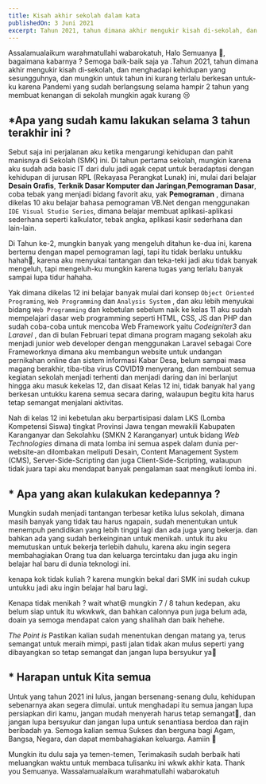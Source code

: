 ```yaml
---
title: Kisah akhir sekolah dalam kata
publishedOn: 3 Juni 2021
excerpt: Tahun 2021, tahun dimana akhir mengukir kisah di-sekolah, dan menghadapi kehidupan yang sesungguhnya
---
```


Assalamualaikum warahmatullahi wabarokatuh, Halo Semuanya 👋, bagaimana kabarnya ? Semoga baik-baik saja ya .Tahun 2021, tahun dimana akhir mengukir kisah di-sekolah, dan menghadapi kehidupan yang sesungguhnya, dan mungkin untuk tahun ini kurang terlalu berkesan untuk-ku karena Pandemi yang sudah berlangsung selama hampir 2 tahun yang membuat kenangan di sekolah mungkin agak kurang 😢

## \*Apa yang sudah kamu lakukan selama 3 tahun terakhir ini ?

Sebut saja ini perjalanan aku ketika mengarungi kehidupan dan pahit manisnya di Sekolah (SMK) ini. Di tahun pertama sekolah, mungkin karena aku sudah ada basic IT dari dulu jadi agak cepat untuk beradaptasi dengan kehidupan di jurusan RPL (Rekayasa Perangkat Lunak) ini, mulai dari belajar **Desain Grafis**, **Terknik Dasar Komputer dan Jaringan**,**Pemograman Dasar**, coba tebak yang menjadi bidang favorit aku, yak **Pemograman** , dimana dikelas 10 aku belajar bahasa pemograman VB.Net dengan menggunakan `IDE Visual Studio Series`, dimana belajar membuat aplikasi-aplikasi sederhana seperti kalkulator, tebak angka, aplikasi kasir sederhana dan lain-lain.

Di Tahun ke-2, mungkin banyak yang mengeluh ditahun ke-dua ini, karena bertemu dengan mapel pemograman lagi, tapi itu tidak berlaku untukku hahah🥳, karena aku menyukai tantangan dan teka-teki jadi aku tidak banyak mengeluh, tapi mengeluh-ku mungkin karena tugas yang terlalu banyak sampai lupa tidur hahaha.

Yak dimana dikelas 12 ini belajar banyak mulai dari konsep `Object Oriented Programing`, `Web Programming` dan `Analysis System` , dan aku lebih menyukai bidang `Web Programming` dan kebetulan sebelum naik ke kelas 11 aku sudah mempelajari dasar web programming seperti HTML, CSS, JS dan PHP dan sudah coba-coba untuk mencoba Web Framework yaitu _Codeigniter3_ dan _Laravel_ , dan di bulan Februari tepat dimana program magang sekolah aku menjadi junior web developer dengan menggunakan Laravel sebagai Core Frameworknya dimana aku membangun website untuk undangan pernikahan online dan sistem informasi Kabar Desa, belum sampai masa magang berakhir, tiba-tiba virus COVID19 menyerang, dan membuat semua kegiatan sekolah menjadi terhenti dan menjadi daring dan ini berlanjut hingga aku masuk kekelas 12, dan disaat Kelas 12 ini, tidak banyak hal yang berkesan untukku karena semua secara daring, walaupun begitu kita harus tetap semangat menjalani aktivitas.

Nah di kelas 12 ini kebetulan aku berpartisipasi dalam LKS (Lomba Kompetensi Siswa) tingkat Provinsi Jawa tengan mewakili Kabupaten Karanganyar dan Sekolahku (SMKN 2 Karanganyar) untuk bidang _Web Technologies_ dimana di mata lomba ini semua aspek dalam dunia per-website-an dilombakan meliputi Desain, Content Management System (CMS), Server-Side-Scripting dan juga Client-Side-Scripting, walaupun tidak juara tapi aku mendapat banyak pengalaman saat mengikuti lomba ini.

## \* Apa yang akan kulakukan kedepannya ?

Mungkin sudah menjadi tantangan terbesar ketika lulus sekolah, dimana masih banyak yang tidak tau harus ngapain, sudah menentukan untuk menempuh pendidikan yang lebih tinggi lagi dan ada juga yang bekerja. dan bahkan ada yang sudah berkeinginan untuk menikah. untuk itu aku memutuskan untuk bekerja terlebih dahulu, karena aku ingin segera membahagiakan Orang tua dan keluarga tercintaku dan juga aku ingin belajar hal baru di dunia teknologi ini.

kenapa kok tidak kuliah ? karena mungkin bekal dari SMK ini sudah cukup untukku jadi aku ingin belajar hal baru lagi.

Kenapa tidak menikah ? wait what😆 mungkin 7 / 8 tahun kedepan, aku belum siap untuk itu wkwkwk, dan bahkan calonnya pun juga belum ada, doain ya semoga mendapat calon yang shalihah dan baik hehehe.

_The Point is_ Pastikan kalian sudah menentukan dengan matang ya, terus semangat untuk meraih mimpi, pasti jalan tidak akan mulus seperti yang dibayangkan so tetap semangat dan jangan lupa bersyukur ya🙌

## \* Harapan untuk Kita semua

Untuk yang tahun 2021 ini lulus, jangan bersenang-senang dulu, kehidupan sebenarnya akan segera dimulai. untuk menghadapi itu semua jangan lupa persiapkan diri kamu, jangan mudah menyerah harus tetap semangat🙌, dan jangan lupa bersyukur dan jangan lupa untuk senantiasa berdoa dan rajin beribadah ya. Semoga kalian semua Sukses dan berguna bagi Agam, Bangsa, Negara, dan dapat membahagiakan keluarga. Aamiin 🙌

Mungkin itu dulu saja ya temen-temen, Terimakasih sudah berbaik hati meluangkan waktu untuk membaca tulisanku ini wkwk akhir kata.
Thank you Semuanya. Wassalamualaikum warahmatullahi wabarokatuh

